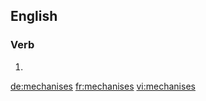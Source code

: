 ==English==

===Verb===
{{head|en|verb form}}

# {{en-third-person singular of|mechanise}}

[[de:mechanises]]
[[fr:mechanises]]
[[vi:mechanises]]